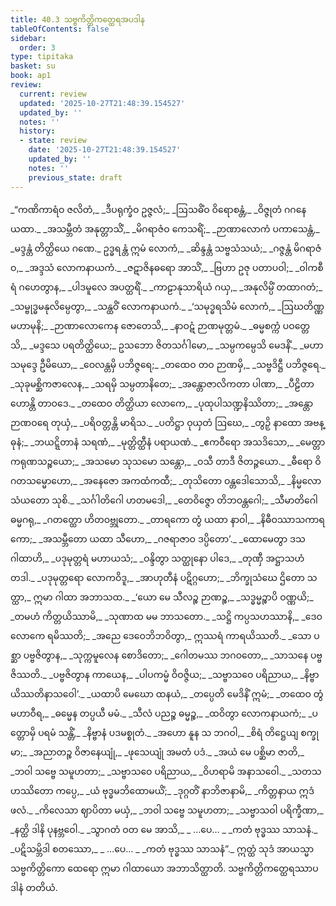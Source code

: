 ```yaml
---
title: 40.3 သဗ္ဗကိတ္တိကတ္ထေရအပဒါန
tableOfContents: false
sidebar:
  order: 3
type: tipitaka
basket: su
book: ap1
review:
  current: review
  updated: '2025-10-27T21:48:39.154527'
  updated_by: ''
  notes: ''
  history:
  - state: review
    date: '2025-10-27T21:48:39.154527'
    updated_by: ''
    notes: ''
    previous_state: draft
---
```



<ReviewStatus review={frontmatter.review} showDetails={true} />

<HypothesisAnnotation frontmatter={frontmatter} />

<DynamicBreadcrumb />

<Division number="304" book="ap1" e="ch" v="20" p="378">

<Paragraph number="4606" type="verses" book="ap1">
_“ကဏိကာရံဝ ဇလိတံ,_  
_ဒီပရုက္ခံဝ ဥဇ္ဇလံ;_  
_ဩသဓိံဝ ဝိရောစန္တံ,_  
_ဝိဇ္ဇုတံ ဂဂနေ ယထာ._  

</Paragraph>

</Division>
<Division number="305" book="ap1" e="ch" v="20" p="378">

<Paragraph number="4607" type="verses" book="ap1">
_အသမ္ဘီတံ အနုတ္တာသိံ,_  
_မိဂရာဇံဝ ကေသရိံ;_  
_ဉာဏာလောကံ ပကာသေန္တံ,_  
_မဒ္ဒန္တံ တိတ္ထိယေ ဂဏေ._  

</Paragraph>

</Division>
<Division number="306" book="ap1" e="ch" v="20" p="378">

<Paragraph number="4608" type="verses" book="ap1">
ဥဒ္ဓရန္တံ ဣမံ လောကံ,_  
_ဆိန္ဒန္တံ သဗ္ဗသံသယံ;_  
_ဂဇ္ဇန္တံ မိဂရာဇံဝ,_  
_အဒ္ဒသံ လောကနာယကံ._  

</Paragraph>

</Division>
<Division number="307" book="ap1" e="ch" v="20" p="378">

<Paragraph number="4609" type="verses" book="ap1">
_ဇဋာဇိနဓရော အာသိံ,_  
_ဗြဟာ ဥဇု ပတာပဝါ;_  
_ဝါကစီရံ ဂဟေတွာန,_  
_ပါဒမူလေ အပတ္ထရိံ._  

</Paragraph>

</Division>
<Division number="308" book="ap1" e="ch" v="20" p="378">

<Paragraph number="4610" type="verses" book="ap1">
_ကာဠာနုသာရိယံ ဂယှ,_  
_အနုလိမ္ပိံ တထာဂတံ;_  
_သမ္ဗုဒ္ဓမနုလိမ္ပေတွာ,_  
_သန္ထဝိံ လောကနာယကံ._  

</Paragraph>

</Division>
<Division number="309" book="ap1" e="ch" v="20" p="378">

<Paragraph number="4611" type="verses" book="ap1">
_‘သမုဒ္ဓရသိမံ လောကံ,_  
_ဩဃတိဏ္ဏမဟာမုနိ;_  
_ဉာဏာလောကေန ဇောတေသိ,_  
_နာဝဋံ ဉာဏမုတ္တမံ._  

</Paragraph>

</Division>
<Division number="310" book="ap1" e="ch" v="20" p="378">

<Paragraph number="4612" type="verses" book="ap1">
_ဓမ္မစက္ကံ ပဝတ္တေသိ,_  
_မဒ္ဒသေ ပရတိတ္ထိယေ;_  
ဥသဘော ဇိတသင်္ဂါမော,_  
_သမ္ပကမ္ပေသိ မေဒနိံ._  

</Paragraph>

</Division>
<Division number="311" book="ap1" e="ch" v="20" p="378">

<Paragraph number="4613" type="verses" book="ap1">
_မဟာသမုဒ္ဒေ ဦမိယော,_  
_ဝေလန္တမှိ ပဘိဇ္ဇရေ;_  
_တထေဝ တဝ ဉာဏမှိ,_  
_သဗ္ဗဒိဋ္ဌီ ပဘိဇ္ဇရေ._  

</Paragraph>

</Division>
<Division number="312" book="ap1" e="ch" v="20" p="378">

<Paragraph number="4614" type="verses" book="ap1">
_သုခုမစ္ဆိကဇာလေန,_  
_သရမှိ သမ္ပတာနိတေ;_  
_အန္တောဇာလိကတာ ပါဏာ,_  
_ပီဠိတာ ဟောန္တိ တာဝဒေ._  

</Paragraph>

</Division>
<Division number="313" book="ap1" e="ch" v="20" p="378">

<Paragraph number="4615" type="verses" book="ap1">
_တထေဝ တိတ္ထိယာ လောကေ,_  
_ပုထုပါသဏ္ဍနိဿိတာ;_  
_အန္တောဉာဏဝရေ တုယှံ,_  
_ပရိဝတ္တန္တိ မာရိသ._  

</Paragraph>

</Division>
<Division number="314" book="ap1" e="ch" v="20" p="378">

<Paragraph number="4616" type="verses" book="ap1">
_ပတိဋ္ဌာ ဝုယှတံ ဩဃေ,_  
_တွဉှိ နာထော အဗန္ဓုနံ;_  
_ဘယဋ္ဋိတာနံ သရဏံ,_  
_မုတ္တိတ္ထီနံ ပရာယဏံ._  

</Paragraph>

</Division>
<Division number="315" book="ap1" e="ch" v="20" p="379">

<Paragraph number="4617" type="verses" book="ap1">
_ဧကဝီရော အသဒိသော,_  
_မေတ္တာကရုဏသဉ္စယော;_  
_အသမော သုသမော သန္တော,_  
_ဝသီ တာဒီ ဇိတဉ္ဇယော._  

</Paragraph>

</Division>
<Division number="316" book="ap1" e="ch" v="20" p="379">

<Paragraph number="4618" type="verses" book="ap1">
_ဓီရော ဝိဂတသမ္မောဟော,_  
_အနေဇော အကထံကထီ;_  
_တုသိတော ဝန္တဒေါသောသိ,_  
_နိမ္မလော သံယတော သုစိ._  

</Paragraph>

</Division>
<Division number="317" book="ap1" e="ch" v="20" p="379">

<Paragraph number="4619" type="verses" book="ap1">
_သင်္ဂါတိဂေါ ဟတမဒေါ,_  
_တေဝိဇ္ဇော တိဘဝန္တဂေါ;_  
_သီမာတိဂေါ ဓမ္မဂရု,_  
_ဂတတ္ထော ဟိတဝဗ္ဘုတော._  

</Paragraph>

</Division>
<Division number="318" book="ap1" e="ch" v="20" p="379">

<Paragraph number="4620" type="verses" book="ap1">
_တာရကော တွံ ယထာ နာဝါ,_  
_နိဓီဝဿာသကာရကော;_  
_အသမ္ဘီတော ယထာ သီဟော,_  
_ဂဇရာဇာဝ ဒပ္ပိတော’._  

</Paragraph>

</Division>
<Division number="319" book="ap1" e="ch" v="20" p="379">

<Paragraph number="4621" type="verses" book="ap1">
_ထောမေတွာ ဒသဂါထာဟိ,_  
_ပဒုမုတ္တရံ မဟာယသံ;_  
_ဝန္ဒိတွာ သတ္ထုနော ပါဒေ,_  
_တုဏှီ အဋ္ဌာသဟံ တဒါ._  

</Paragraph>

</Division>
<Division number="320" book="ap1" e="ch" v="20" p="379">

<Paragraph number="4622" type="verses" book="ap1">
_ပဒုမုတ္တရော လောကဝိဒူ,_  
_အာဟုတီနံ ပဋိဂ္ဂဟော;_  
_ဘိက္ခုသံဃေ ဌိတော သတ္ထာ,_  
ဣမာ ဂါထာ အဘာသထ._  

</Paragraph>

</Division>
<Division number="321" book="ap1" e="ch" v="20" p="379">

<Paragraph number="4623" type="verses" book="ap1">
_‘ယော မေ သီလဉ္စ ဉာဏဉ္စ,_  
_သဒ္ဓမ္မဉ္စာပိ ဝဏ္ဏယိ;_  
_တမဟံ ကိတ္တယိဿာမိ,_  
_သုဏာထ မမ ဘာသတော._  

</Paragraph>

</Division>
<Division number="322" book="ap1" e="ch" v="20" p="379">

<Paragraph number="4624" type="verses" book="ap1">
_သဋ္ဌိ ကပ္ပသဟဿာနိ,_  
_ဒေဝလောကေ ရမိဿတိ;_  
_အညေ ဒေဝေဘိဘဝိတွာ,_  
ဣဿရံ ကာရယိဿတိ._  

</Paragraph>

</Division>
<Division number="323" book="ap1" e="ch" v="20" p="379">

<Paragraph number="4625" type="verses" book="ap1">
_သော ပစ္ဆာ ပဗ္ဗဇိတွာန,_  
_သုက္ကမူလေန စောဒိတော;_  
_ဂေါတမဿ ဘဂဝတော,_  
_သာသနေ ပဗ္ဗဇိဿတိ._  

</Paragraph>

</Division>
<Division number="324" book="ap1" e="ch" v="20" p="379">

<Paragraph number="4626" type="verses" book="ap1">
_ပဗ္ဗဇိတွာန ကာယေန,_  
_ပါပကမ္မံ ဝိဝဇ္ဇိယ;_  
_သဗ္ဗာသဝေ ပရိညာယ,_  
_နိဗ္ဗာယိဿတိနာသဝေါ’._  

</Paragraph>

</Division>
<Division number="325" book="ap1" e="ch" v="20" p="379">

<Paragraph number="4627" type="verses" book="ap1">
_ယထာပိ မေဃော ထနယံ,_  
_တပ္ပေတိ မေဒိနိံ ဣမံ;_  
_တထေဝ တွံ မဟာဝီရ,_  
_ဓမ္မေန တပ္ပယီ မမံ._  

</Paragraph>

</Division>
<Division number="326" book="ap1" e="ch" v="20" p="379">

<Paragraph number="4628" type="verses" book="ap1">
_သီလံ ပညဉ္စ ဓမ္မဉ္စ,_  
_ထဝိတွာ လောကနာယကံ;_  
_ပတ္တောမှိ ပရမံ သန္တိံ,_  
_နိဗ္ဗာနံ ပဒမစ္စုတံ._  

</Paragraph>

</Division>
<Division number="327" book="ap1" e="ch" v="20" p="380">

<Paragraph number="4629" type="verses" book="ap1">
_အဟော နူန သ ဘဂဝါ,_  
_စိရံ တိဋ္ဌေယျ စက္ခုမာ;_  
_အညာတဉ္စ ဝိဇာနေယျုံ,_  
_ဖုသေယျုံ အမတံ ပဒံ._  

</Paragraph>

</Division>
<Division number="328" book="ap1" e="ch" v="20" p="380">

<Paragraph number="4630" type="verses" book="ap1">
_အယံ မေ ပစ္ဆိမာ ဇာတိ,_  
_ဘဝါ သဗ္ဗေ သမူဟတာ;_  
_သဗ္ဗာသဝေ ပရိညာယ,_  
_ဝိဟရာမိ အနာသဝေါ._  

</Paragraph>

</Division>
<Division number="329" book="ap1" e="ch" v="20" p="380">

<Paragraph number="4631" type="verses" book="ap1">
_သတသဟဿိတော ကပ္ပေ,_  
_ယံ ဗုဒ္ဓမဘိထောမယိံ;_  
_ဒုဂ္ဂတိံ နာဘိဇာနာမိ,_  
_ကိတ္တနာယ ဣဒံ ဖလံ._  

</Paragraph>

</Division>
<Division number="330" book="ap1" e="ch" v="20" p="380">

<Paragraph number="4632" type="verses" book="ap1">
_ကိလေသာ ဈာပိတာ မယှံ,_  
_ဘဝါ သဗ္ဗေ သမူဟတာ;_  
_သဗ္ဗာသဝါ ပရိက္ခီဏာ,_  
_နတ္ထိ ဒါနိ ပုနဗ္ဘဝေါ._  

</Paragraph>

</Division>
<Division number="331" book="ap1" e="ch" v="20" p="380">

<Paragraph number="4633" type="verses" book="ap1">
_သွာဂတံ ဝတ မေ အာသိ,_  
_ …ပေ… _  
_ကတံ ဗုဒ္ဓဿ သာသနံ._  

</Paragraph>

</Division>
<Division number="332" book="ap1" e="ch" v="20" p="380">

<Paragraph number="4634" type="verses" book="ap1">
_ပဋိသမ္ဘိဒါ စတဿော,_  
_ …ပေ… _  
_ကတံ ဗုဒ္ဓဿ သာသနံ”._  

</Paragraph>

<Paragraph number="4635" book="ap1">
ဣတ္ထံ သုဒံ အာယသ္မာ သဗ္ဗကိတ္တိကော ထေရော ဣမာ ဂါထာယော အဘာသိတ္ထာတိ.

</Paragraph>
</Division>

<Paragraph number="4636" type="center" book="ap1">
သဗ္ဗကိတ္တိကတ္ထေရဿာပဒါနံ တတိယံ.
</Paragraph>